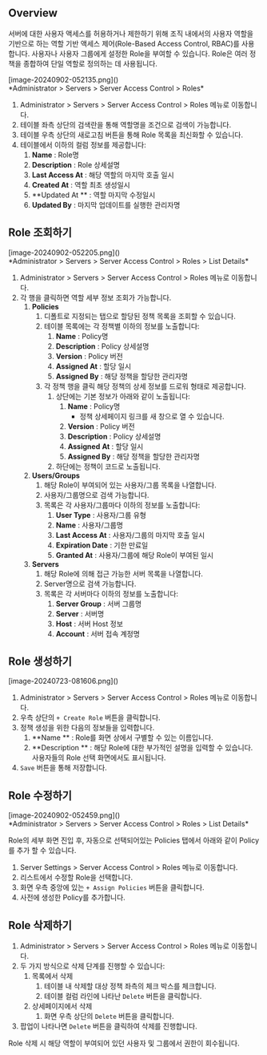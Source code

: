 
## Overview
서버에 대한 사용자 액세스를 허용하거나 제한하기 위해 조직 내에서의 사용자 역할을 기반으로 하는 역할 기반 액세스 제어(Role-Based Access Control, RBAC)를 사용합니다. 사용자나 사용자 그룹에게 설정한 Role을 부여할 수 있습니다. Role은 여러 정책을 종합하여 단일 역할로 정의하는 데 사용됩니다.

<p align="center">
<div>[image-20240902-052135.png]()</div>
*Administrator &gt; Servers &gt; Server Access Control &gt; Roles*
</p>

1. Administrator &gt; Servers &gt; Server Access Control &gt; Roles 메뉴로 이동합니다.
2. 테이블 좌측 상단의 검색란을 통해 역할명을 조건으로 검색이 가능합니다.
3. 테이블 우측 상단의 새로고침 버튼을 통해 Role 목록을 최신화할 수 있습니다.
4. 테이블에서 이하의 컬럼 정보를 제공합니다:
    1. **Name**  : Role명
    2. **Description**  : Role 상세설명
    3. **Last Access At**  : 해당 역할의 마지막 호출 일시
    4. **Created At**  : 역할 최초 생성일시
    5. **Updated At ** : 역할 마지막 수정일시
    6. **Updated By**  : 마지막 업데이트를 실행한 관리자명

## Role 조회하기
<p align="center">
<div>[image-20240902-052205.png]()</div>
*Administrator &gt; Servers &gt; Server Access Control &gt; Roles &gt; List Details*
</p>

1. Administrator &gt; Servers &gt; Server Access Control &gt; Roles 메뉴로 이동합니다.
2. 각 행을 클릭하면 역할 세부 정보 조회가 가능합니다.
    1. **Policies**
        1. 디폴트로 지정되는 탭으로 할당된 정책 목록을 조회할 수 있습니다.
        2. 테이블 목록에는 각 정책별 이하의 정보를 노출합니다:
            1. **Name**  : Policy명
            2. **Description**  : Policy 상세설명
            3. **Version**  : Policy 버전
            4. **Assigned At**  : 할당 일시
            5. **Assigned By**  : 해당 정책을 할당한 관리자명
        3. 각 정책 행을 클릭 해당 정책의 상세 정보를 드로워 형태로 제공합니다.
            1. 상단에는 기본 정보가 아래와 같이 노출됩니다:
                1. **Name**  : Policy명
                    * 정책 상세페이지 링크를 새 창으로 열 수 있습니다.
                2. **Version**  : Policy 버전
                3. **Description**  : Policy 상세설명
                4. **Assigned**   **At**  : 할당 일시
                5. **Assigned By**  : 해당 정책을 할당한 관리자명
            2. 하단에는 정책이 코드로 노출됩니다.
    2. **Users/Groups**
        1. 해당 Role이 부여되어 있는 사용자/그룹 목록을 나열합니다.
        2. 사용자/그룹명으로 검색 가능합니다.
        3. 목록은 각 사용자/그룹마다 이하의 정보를 노출합니다:
            1. **User Type**  : 사용자/그룹 유형
            2. **Name**  : 사용자/그룹명
            3. **Last Access At**  : 사용자/그룹의 마지막 호출 일시
            4. **Expiration Date**  : 기한 만료일
            5. **Granted At**  : 사용자/그룹에 해당 Role이 부여된 일시
    3. **Servers**
        1. 해당 Role에 의해 접근 가능한 서버 목록을 나열합니다.
        2. Server명으로 검색 가능합니다.
        3. 목록은 각 서버마다 이하의 정보를 노출합니다:
            1. **Server Group**  : 서버 그룹명
            2. **Server**  : 서버명
            3. **Host**  : 서버 Host 정보
            4. **Account**  : 서버 접속 계정명

## Role 생성하기
<p align="center">
<div>[image-20240723-081606.png]()</div>
</p>

1. Administrator &gt; Servers &gt; Server Access Control &gt; Roles 메뉴로 이동합니다.
2. 우측 상단의 `+ Create Role` 버튼을 클릭합니다.
3. 정책 생성을 위한 다음의 정보들을 입력합니다.
    1. **Name ** : Role를 화면 상에서 구별할 수 있는 이름입니다.
    2. **Description ** : 해당 Role에 대한 부가적인 설명을 입력할 수 있습니다. 사용자들의 Role 선택 화면에서도 표시됩니다.
4. `Save` 버튼을 통해 저장합니다.

## Role 수정하기
<p align="center">
<div>[image-20240902-052459.png]()</div>
*Administrator &gt; Servers &gt; Server Access Control &gt; Roles &gt; List Details*
</p>

Role의 세부 화면 진입 후, 자동으로 선택되어있는 Policies 탭에서 아래와 같이 Policy를 추가 할 수 있습니다.

1. Server Settings &gt; Server Access Control &gt; Roles 메뉴로 이동합니다.
2. 리스트에서 수정할 Role을 선택합니다.
3. 화면 우측 중앙에 있는 `+ Assign Policies` 버튼을 클릭합니다.
4. 사전에 생성한 Policy를 추가합니다.

## Role 삭제하기
1. Administrator &gt; Servers &gt; Server Access Control &gt; Roles 메뉴로 이동합니다.
2. 두 가지 방식으로 삭제 단계를 진행할 수 있습니다:
    1. 목록에서 삭제
        1. 테이블 내 삭제할 대상 정책 좌측의 체크 박스를 체크합니다.
        2. 테이블 컬럼 라인에 나타난 `Delete` 버튼을 클릭합니다.
    2. 상세페이지에서 삭제
        1. 화면 우측 상단의 `Delete` 버튼을 클릭합니다.
3. 팝업이 나타나면 `Delete` 버튼을 클릭하여 삭제를 진행합니다.

<Callout type="important">
Role 삭제 시 해당 역할이 부여되어 있던 사용자 및 그룹에서 권한이 회수됩니다. 
</Callout>
